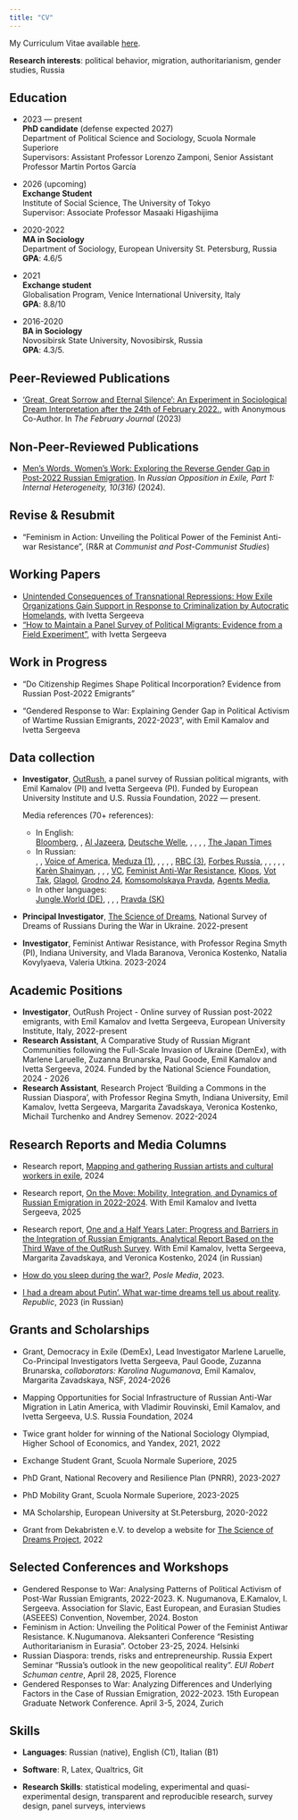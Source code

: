```yaml
---
title: "CV"
---
```


<!-- --- -->

<!-- title: "CV" -->

<!-- output: -->

<!--   pdf_document: -->

<!--     latex_engine: xelatex -->

<!--     keep_tex: true -->

<!--   html_document: -->

<!--     df_print: paged -->

<!-- header-includes: -->

<!-- - \usepackage{fontspec} -->

<!-- - \usepackage{polyglossia} -->

<!-- - \setmainlanguage{english} -->

<!-- - \setotherlanguage{russian} -->

<!-- - \usepackage{enumitem} -->

<!-- - \setlist{nolistsep} -->

<!-- - \usepackage{sectsty} -->

<!-- - \sectionfont{\centering} -->

<!-- - \usepackage[margin=1in]{geometry} -->

<!-- - \usepackage{multicol} -->

<!-- urlcolor: blue -->

<!-- --- -->

<!-- This css code to control size of the page title. Here it is 0 to make it invisible -->

```{=html}
<style>
.title {
  font-size: 0px;
}
</style>
```
My Curriculum Vitae available [here](https://drive.google.com/open?id=1sia680YPK_Va4iN1uqwWC7o70kRgecEL&usp=drive_fs).


<!-- **Date of birth**: 25.10.1988\ -->

<!-- **Email**: [emil.kamalov\@eui.eu](mailto:emil.kamalov@eui.eu){.email}, [em.kamalov\@gmail.com](mailto:em.kamalov@gmail.com){.email}\ -->

<!-- **Phone**: +39-351-926-99-08\ -->

<!-- **Webpage**: [www.emilkamalov.com](https://emilkamalov.com/) -->

**Research interests**: political behavior, migration, authoritarianism, gender studies, Russia

<!-- <br>   -->

\vspace{1mm} \hrule

<!-- \vspace{1mm}  -->

## Education

-   2023 --- present\
    **PhD candidate** (defense expected 2027)\
    Department of Political Science and Sociology, Scuola Normale Superiore\
    Supervisors: Assistant Professor Lorenzo Zamponi, Senior Assistant Professor Martín Portos García

-   2026 (upcoming)\
    **Exchange Student**\
    Institute of Social Science, The University of Tokyo\
    Supervisor: Associate Professor Masaaki Higashijima

-   2020-2022\
    **MA in Sociology**\
    Department of Sociology, European University St. Petersburg, Russia\
    **GPA**: 4.6/5

-   2021\
    **Exchange student**\
    Globalisation Program, Venice International University, Italy\
    **GPA**: 8.8/10<!-- 2010-2013\ -->

<!-- **PhD-student**\ -->

<!-- Elabuga Institute of Kazan Federal University. -->

-   2016-2020\
    **BA in Sociology**\
    Novosibirsk State University, Novosibirsk, Russia\
    **GPA**: 4.3/5.

<!-- -   2004-2007\ -->

<!--     **Diploma with distinction in specialized secondary education, Qualification: accountant**\ -->

<!--     Kama State Engineering and Economics Academy.\ -->

<!--     **GPA**: 4.8/5. -->

<!-- <br>   -->

<!-- \vspace{1mm} -->

<!-- \hrule -->

<!-- \vspace{1mm}  -->

## Peer-Reviewed Publications

-   [‘Great, Great Sorrow and Eternal Silence’: An Experiment in Sociological Dream Interpretation after the 24th of February 2022.](https://thefebruaryjournal.org/index.php/tfj/article/view/67), with Anonymous Co-Author. In *The February Journal* (2023)

## Non-Peer-Reviewed Publications

-   [Men’s Words, Women’s Work: Exploring the Reverse Gender Gap in Post-2022 Russian Emigration](https://www.research-collection.ethz.ch/handle/20.500.11850/692533). In *Russian Opposition in Exile, Part 1: Internal Heterogeneity, 10(316)* (2024).

<!-- <br>   -->

<!-- \vspace{1mm} -->

<!-- \hrule -->

## Revise & Resubmit

-   "Feminism in Action: Unveiling the Political Power of the Feminist Anti-war Resistance", (R&R at *Communist and Post-Communist Studies*)

<!-- <br>   -->

<!-- \vspace{1mm} -->

<!-- \hrule -->

<!-- \vspace{1mm} -->

## Working Papers

-   [Unintended Consequences of Transnational Repressions: How Exile Organizations Gain Support in Response to Criminalization by Autocratic Homelands](https://osf.io/preprints/socarxiv/wks2m), with Ivetta Sergeeva
-   ["How to Maintain a Panel Survey of Political Migrants: Evidence from a Field Experiment"](https://drive.google.com/file/d/1bduV7Dvptf2XpnNHymXRVa6tCsDntgZD/view?usp=sharing), with Ivetta Sergeeva

## Work in Progress

-   "Do Citizenship Regimes Shape Political Incorporation? Evidence from Russian Post-2022 Emigrants"

-   "Gendered Response to War: Explaining Gender Gap in Political Activism of Wartime Russian Emigrants, 2022-2023", with Emil Kamalov and Ivetta Sergeeva

## Data collection

-   **Investigator**, [OutRush](https://outrush.io/eng), a panel survey of Russian political migrants, with Emil Kamalov (PI) and Ivetta Sergeeva (PI). Funded by European University Institute and U.S. Russia Foundation, 2022 --- present.

    Media references (70+ references):

    -   In English:\
        [Bloomberg](https://www.bloomberg.com/news/articles/2024-05-02/russians-who-fled-war-return-in-boost-for-putin-s-war-economy), \href{https://www.ft.com/content/5e6bcce9-7bda-4b29-b1b7-f7df6e879fd9}{Financial Times}, [Al Jazeera](https://www.aljazeera.com/news/2024/1/22/russian-exiles-unlikely-to-return), [Deutsche Welle](https://www.dw.com/en/russia-why-people-are-returning-despite-the-war-in-ukraine/a-67022321), \href{https://www.cnbc.com/2022/11/25/georgia-armenia-turkey-economies-boom-with-russian-wealth-migration.html}{CNBC}, \href{https://fortune.com/europe/2022/08/20/russia-brain-drain-young-russians-leaving-after-ukraine-war-putin/}{Fortune}, \href{https://www.themoscowtimes.com/2023/10/25/15-of-russians-who-fled-war-mobilization-have-returned-survey-a82885}{The Moscow Times (1)}, \href{https://www.moscowtimes.ru/2023/01/19/sotsialnii-portret-novoi-volni-rossiiskih-emigrantov-a31239}{The Moscow Times (2)}, [The Japan Times](https://www.japantimes.co.jp/news/2024/05/02/world/politics/russians-putin-war-economy/)
    -   In Russian:\
        \href{https://www.bbc.com/russian/features-65686712}{BBC}, \href{https://www.dw.com/ru/sdelka-s-sovestu-pokinuvsie-rossiu-i-potom-vernuvsiesa-o-svoem-opyte/a-66896905}{Deutsche Welle}, [Voice of America](https://www.instagram.com/p/Cy1WVu2LbYT/), [Meduza (1)](https://meduza.io/episodes/2023/07/10/chinovniki-uveryayut-mnogie-uehavshie-ot-voyny-rossiyane-mechtayut-vernutsya-obratno-a-kak-na-samom-dele-rasskazyvaet-sotsiolog-nika-kostenko), \href{https://meduza.io/feature/2022/12/23/uehavshie-rossiyane-stali-bednee-no-zato-teper-bolshe-doveryayut-lyudyam-i-veryat-v-buduschee}{Meduza (2)}, \href{https://meduza.io/feature/2022/07/31/chem-nyneshnyaya-volna-emigratsii-otlichaetsya-ot-drugih-predstaviteli-kakih-professiy-uehali-sobirayutsya-li-migranty-vernutsya}{Meduza (3)}, \href{https://www.rbc.ru/spb_sz/29/01/2023/63ce99cc9a794787b4a2e9de}{RBC (1)}, \href{https://www.rbc.ru/politics/25/10/2023/6538b8739a7947719d23fd1e}{RBC (2)}, [RBC (3)](https://www.youtube.com/watch?v=7NsNp4MoUJw&ab_channel=%D0%A0%D0%91%D0%9A%D0%98%D0%BD%D0%B2%D0%B5%D1%81%D1%82%D0%B8%D1%86%D0%B8%D0%B8), [Forbes Russia](https://t.me/forbesglobalrus/3396), \href{https://www.youtube.com/watch?v=Bvcfj9a9XH8&t=4028s}{Zhivoy Gvozd}, \href{https://istories.media/news/2023/10/25/v-rossiyu-mogli-vernutsya-bolee-15-uekhavshikh-posle-nachala-voini-schitayut-issledovateli/}{Important Stories}, \href{https://open.spotify.com/episode/3n2gfxhNFRaSmrK8BFzE5U}{Rasstriga.doc}, \href{https://paperpaper.ru/kto-svyazyvaet-svoe-budushee-s-rossiej-b/}{Paper (1)}, \href{https://paperpaper.ru/emigranty-2022-go-ne-planiruyut-vozvrashat/}{Paper (2)}, [Karèn Shainyan](https://youtu.be/VzaFzSVtDtA), \href{https://rtvi.com/news/ft-bolee-15-rossijskih-emigrantov-vremenno-ili-nadolgo-vernulis-v-rossiyu/}{RTVI}, \href{https://novayagazeta-ru.cdn.ampproject.org/c/s/novayagazeta.ru/amp/articles/2022/12/27/strana-ubytiia}{Novaya Gazeta}, \href{https://www.severreal.org/a/rabotaem-do-pervogo-donosa-chto-budet-s-naukoy-i-vysshim-obrazovaniem-/32127897.html}{Sever Real}, [VC](https://vc.ru/money/575523-den-313-kolichestvo-nevyezdnyh-iz-za-dolgov-rossiyan-k-novomu-godu-stalo-rekordnym-za-15-let), [Feminist Anti-War Resistance](https://syg.ma/@feminist-anti-war-resistance/uiekhavshiie-rossiianie-bolieie-fieministski-nastroieny-sotsiologhi-iz-proiekta-outrush-o-novoi-volnie-rossiiskoi-emighratsii), [Klops](https://klops.ru/other/2023-10-25/282009-15-relokantov-pokinuvshih-rossiyu-posle-nachala-svo-vernulis-domoy-issledovateli), [Vot Tak](https://vot-tak.tv/novosti/27-10-2023-demograf-dopustil), [Glagol](https://glagol.press/uchjonye-soobshhili-o-vozvrashhenii-v-rossiju-relokantov), [Grodno 24](https://grodno24.com/2023/10/uehavshie-iz-strany-posle-nachala-svo-rossiyane-massovo-vozvrashhayutsya-na-rodinu.html), [Komsomolskaya Pravda](https://www.kp.ru/daily/27573/4842340/), [Agents Media](https://www.agents.media/demograf-rasskazal-o-vozvrashhenii-v-rossiyu-do-poloviny-uehavshih-iz-rossii-v-2022-godu/),
    -   In other languages:\
        [Jungle.World (DE)](https://jungle.world/artikel/2023/03/die-kompetenten-werden-durch-die-loyalen-ersetzt), \href{https://www.information.dk/udland/2023/02/stoerste-brain-drain-30-aar-ressourcestaerke-russere-antonina-startet-nyt-liv-udlandet}{Information (DA)}, \href{https://www.cdt.ch/news/erano-scappati-dalla-guerra-ora-stanno-tornando-a-casa-331807}{Corriere Del Ticino (ES)}, \href{https://www.ceskenoviny.cz/zpravy/rusove-kteri-po-unoru-odjeli-z-vlasti-zacali-podle-pruzkumu-vice-verit-lidem/2302793}{Ceske Noviny (CS)}, [Pravda (SK)](https://spravy.pravda.sk/svet/clanok/651763-rusi-ktori-po-februari-odisli-z-vlasti-zacali-podla-prieskumu-viac-verit-ludom/)

-   **Principal Investigator**, [The Science of Dreams](https://readymag.website/u94255285/wardreams/2/), National Survey of Dreams of Russians During the War in Ukraine. 2022-present

-   **Investigator**, Feminist Antiwar Resistance, with Professor Regina Smyth (PI), Indiana University, and Vlada Baranova, Veronica Kostenko, Natalia Kovylyaeva, Valeria Utkina. 2023-2024

## Academic Positions

-   **Investigator**, OutRush Project - Online survey of Russian post-2022 emigrants, with Emil Kamalov and Ivetta Sergeeva, European University Institute, Italy, 2022-present
-   **Research Assistant**, A Comparative Study of Russian Migrant Communities following the Full-Scale Invasion of Ukraine (DemEx), with Marlene Laruelle, Zuzanna Brunarska, Paul Goode, Emil Kamalov and Ivetta Sergeeva, 2024. Funded by the National Science Foundation, 2024 - 2026
-   **Research Assistant**, Research Project 'Building a Commons in the Russian Diaspora', with Professor Regina Smyth, Indiana University, Emil Kamalov, Ivetta Sergeeva, Margarita Zavadskaya, Veronica Kostenko, Michail Turchenko and Andrey Semenov. 2022-2024

<!-- <br>   -->

<!-- \vspace{1mm} -->

<!-- \hrule -->

## Research Reports and Media Columns

-   Research report, [Mapping and gathering Russian artists and cultural workers in exile](https://outrush.io/report_artists_2024), 2024

-   Research report, [On the Move: Mobility, Integration, and Dynamics of Russian Emigration in 2022-2024](https://outrush.io/report_march_2025_eng). With Emil Kamalov and Ivetta Sergeeva, 2025

-   Research report, [One and a Half Years Later: Progress and Barriers in the Integration of Russian Emigrants. Analytical Report Based on the Third Wave of the OutRush Survey](https://outrush.io/report_january_2024). With Emil Kamalov, Ivetta Sergeeva, Margarita Zavadskaya, and Veronica Kostenko, 2024 (in Russian)

-   [How do you sleep during the war?](https://posle.media/language/en/how-do-you-sleep-during-the-war/), *Posle Media*, 2023.

-   [I had a dream about Putin'. What war-time dreams tell us about reality](https://republic.ru/posts/107912). *Republic*, 2023 (in Russian)

<!-- <br>   -->

<!-- \vspace{1mm} -->

<!-- \hrule -->

<!-- <br>   -->

<!-- \vspace{1mm} -->

<!-- \hrule -->

<!-- <br>   -->

<!-- \vspace{1mm} -->

<!-- \hrule -->

<!-- \vspace{1mm} -->

<!-- ## Work In Progress -->

<!-- <br>   -->

<!-- \vspace{1mm} -->

<!-- \hrule -->

<!-- ## Teaching Experience -->

<!-- -   Instructor, Intermediate Quantitative Methods in Social Sciences (Master's level), European University in Saint Petersburg, Russia, 2021 -->

<!-- -   Instructor, [Research Seminar: Quantitative Methods in Political Research](https://spb.hse.ru/en/ma/pm/courses/375308895.html) (Master's level), Higher School of Economics, Russia, 2021 -->

<!-- -   Instructor, [Methodology of Contemporary Asian Studies](https://spb.hse.ru/en/ma/econasia/courses/375309025.html) (Master's level), Higher School of Economics, Russia, 2020-2021 -->

<!-- -   Instructor, [Introduction to Statistics with R](https://pandan.eusp.org/lecturerslist) (Master's level), Yandex & European University in Saint Petersburg, 2020 -->

<!-- -   Instructor, R-Crash Course (Master's level), European University in Saint Petersburg, Russia, 2020 -->

<!-- -   Instructor, [Methodology for Sociopolitical Research in East Asia](https://spb.hse.ru/en/ma/econasia/courses/298723267.html), Higher School of Economics, Russia, 2019-2020 -->

<!-- | **Course**                                                                                                        | **University**                                                                   | **Level** | **Year**  | -->

<!-- |----------------------|------------------|-----------------|-----------------| -->

<!-- | Intermediate Quantitative Methods in Social Sciences                                                              | [European University in Saint Petersburg](https://eusp.org/en/sociology), Russia | Masters   | 2021      | -->

<!-- | [Research Seminar Quantitative Methods in Political Research](https://spb.hse.ru/en/ma/pm/courses/375308895.html) | [Higher School of Economics](https://spb.hse.ru/en/ma/pm), Russia                | Masters   | 2021      | -->

<!-- | [Methodology of Contemporary Asian Studies](https://spb.hse.ru/en/ma/econasia/courses/375309025.html)             | [Higher School of Economics](https://spb.hse.ru/en/ma/econasia), Russia          | Masters   | 2020-2021 | -->

<!-- | [Introduction to Statistics with R](https://pandan.eusp.org/lecturerslist)                                        | [Yandex & European University in Saint Petersburg](https://pandan.eusp.org/)     | Masters   | 2020      | -->

<!-- | R-crash course                                                                                                    | [European University in Saint Petersburg](https://eusp.org/en/sociology)         | Masters   | 2020      | -->

<!-- | [Methodology for Sociopolitical Research in East Asia](https://spb.hse.ru/en/ma/econasia/courses/298723267.html)  | [Higher School of Economics](https://spb.hse.ru/en/ma/econasia), Russia          | Masters   | 2019-2020 | -->

<!-- \vspace{1mm} -->

<!-- \hrule -->

<!-- \vspace{1mm} -->

## Grants and Scholarships

-   Grant, Democracy in Exile (DemEx), Lead Investigator Marlene Laruelle, Co-Principal Investigators Ivetta Sergeeva, Paul Goode, Zuzanna Brunarska, *collaborators: Karolina Nugumanova*, Emil Kamalov, Margarita Zavadskaya, NSF, 2024-2026

-   Mapping Opportunities for Social Infrastructure of Russian Anti-War Migration in Latin America, with Vladimir Rouvinski, Emil Kamalov, and Ivetta Sergeeva, U.S. Russia Foundation, 2024

-   Twice grant holder for winning of the National Sociology Olympiad, Higher School of Economics, and Yandex, 2021, 2022

-   Exchange Student Grant, Scuola Normale Superiore, 2025

-   PhD Grant, National Recovery and Resilience Plan (PNRR), 2023-2027

-   PhD Mobility Grant, Scuola Normale Superiore, 2023-2025

-   MA Scholarship, European University at St.Petersburg, 2020-2022

-   Grant from Dekabristen e.V. to develop a website for [The Science of Dreams Project](https://readymag.website/u94255285/wardreams/2/), 2022

<!-- <br>   -->

<!-- \vspace{1mm} -->

<!-- \hrule  -->

<!-- \vspace{1mm} -->

## Selected Conferences and Workshops

-   Gendered Response to War: Analysing Patterns of Political Activism of Post-War Russian Emigrants, 2022-2023. K. Nugumanova, E.Kamalov, I. Sergeeva. Association for Slavic, East European, and Eurasian Studies (ASEEES) Convention, November, 2024. Boston
-   Feminism in Action: Unveiling the Political Power of the Feminist Antiwar Resistance. K.Nugumanova. Aleksanteri Conference “Resisting Authoritarianism in Eurasia”. October 23-25, 2024. Helsinki
-   Russian Diaspora: trends, risks and entrepreneurship. Russia Expert Seminar "Russia's outlook in the new geopolitical reality". *EUI Robert Schuman centre*, April 28, 2025, Florence
-   Gendered Responses to War: Analyzing Differences and Underlying Factors in the Case of Russian Emigration, 2022-2023. 15th European Graduate Network Conference. April 3-5, 2024, Zurich

<!-- <br>   -->

<!-- \vspace{1mm} -->

<!-- \hrule -->

<!-- \vspace{1mm} -->

<!-- ## Additional Training -->

<!-- -   Ethics in Human Subjects Research, CITI, 2022 -->

<!-- -   Global Corruption Workshop, Boris Nemtsov Foundation for Freedom, January 2022 -->

<!-- -   Exchange student in Jyvaskyla University, Finland, September-December 2018 -->

<!-- -   Bayesian Statistical Analyses for Social Scientists, LCSR Summer School, August 2018  -->

<!-- -   Summer School on Migration organized by Russian Red Cross, June 2018 -->

<!-- <br>   -->

<!-- \hrule -->

<!-- ## Interviews and Comments for Media -->

<!-- -   [The Russians returning home from self-imposed exile](https://www.ft.com/content/5e6bcce9-7bda-4b29-b1b7-f7df6e879fd9), *Financial Times* (English), 2023 -->

<!-- -   [Why are relocating individuals returning home?](https://echofm.online/programs/utrennij-razvorot/fragment-utrennego-razvorota-166), *Zhivoy Gvozd*, video blog (Russian), 2023 -->

<!-- -   [New Russian Emigration: Who, Where, and Why People are Leaving Russia Today](https://open.spotify.com/episode/3n2gfxhNFRaSmrK8BFzE5U). *Yura, we've found out everything*, podcast (Russian), 2023 -->

<!-- -   [Emigrants of 2022 do not plan to return to Russia. How has their life changed in six months? Results of a large-scale study](https://paperpaper.ru/emigranty-2022-go-ne-planiruyut-vozvrashat/). *Paper* (Russian), 2023 -->

<!-- -   [Det største brain drain i 30 år: Ressourcestærke russere som Antonina har startet et nyt liv i udlandet](https://www.information.dk/udland/2023/02/stoerste-brain-drain-30-aar-ressourcestaerke-russere-antonina-startet-nyt-liv-udlandet). *Information* (Danish), 2023 -->

<!-- -   [More than 20 million Russians have faced intimate partner violence](https://www.mosfm.com/audios/151399). *Moscow FM*, radio (Russian), 2023 -->

<!-- -   [Young scholars in our professional team: interview for university page](https://spb.hse.ru/en/ma/econasia/news/382861781.html). *Higher School of Economics* (English), 2020 -->

<!-- <br>   -->

<!-- \vspace{1mm} -->

<!-- \hrule -->

<!-- \vspace{1mm} -->

## Skills

-   **Languages**: Russian (native), English (C1), Italian (B1)

-   **Software**: R, Latex, Qualtrics, Git

-   **Research Skills**: statistical modeling, experimental and quasi-experimental design, transparent and reproducible research, survey design, panel surveys, interviews
